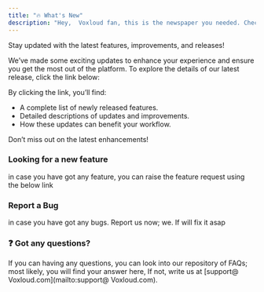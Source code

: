 ```yaml
---
title: "🔥 What's New"
description: "Hey,  Voxloud fan, this is the newspaper you needed. Check out the newest powers  Voxloud has developed."
---
```


Stay updated with the latest features, improvements, and releases\!

We’ve made some exciting updates to enhance your experience and ensure you get the most out of the platform. To explore the details of our latest release, click the link below:

By clicking the link, you’ll find:

- A complete list of newly released features.
- Detailed descriptions of updates and improvements.
- How these updates can benefit your workflow.

Don’t miss out on the latest enhancements\!

### **Looking for a new feature**

in case you have got any feature, you can raise the feature request using the below link

### **Report a Bug**

in case you have got any bugs.  Report us now; we. If will fix it asap

### **❓ Got any questions?**

If you can having any questions, you can look into our repository of FAQs; most likely, you will find your answer here, If not, write us at [support@ Voxloud.com](mailto:support@ Voxloud.com).